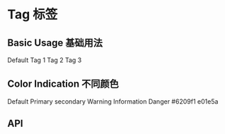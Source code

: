 

<Meta title="Components 基础组件/06 - Tag 标签" component={Tag} />

# Tag 标签

## Basic Usage 基础用法

<Canvas>
  <Row>
    <Tag className="demo-tag">Default</Tag>
    <Tag className="demo-tag">Tag 1</Tag>
    <Tag className="demo-tag">Tag 2</Tag>
    <Tag className="demo-tag" closable>
      Tag 3
    </Tag>
  </Row>
</Canvas>

## Color Indication 不同颜色

<Canvas>
  <Row>
    <Tag className="demo-tag">Default</Tag>
    <Tag className="demo-tag" color="primary">
      Primary
    </Tag>
    <Tag className="demo-tag" color="secondary">
      secondary
    </Tag>
    <Tag className="demo-tag" color="warning">
      Warning
    </Tag>
    <Tag className="demo-tag" color="info">
      Information
    </Tag>
    <Tag className="demo-tag" color="danger">
      Danger
    </Tag>
    <Tag className="demo-tag" color="#6209f1">
      #6209f1
    </Tag>
    <Tag className="demo-tag" color="#e01e5a" closable>
      e01e5a
    </Tag>
  </Row>
</Canvas>

## API

<ArgsTable of={Tag} />
